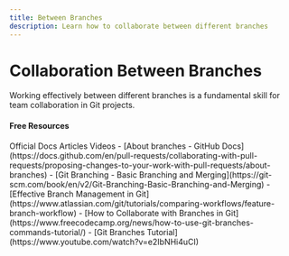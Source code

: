 ```yaml
---
title: Between Branches
description: Learn how to collaborate between different branches
---
```


# Collaboration Between Branches

Working effectively between different branches is a fundamental skill for team collaboration in Git projects.

#### Free Resources

<Tabs defaultValue="article">
<TabsList>
<TabsTrigger value="official">Official Docs</TabsTrigger>
<TabsTrigger value="article">Articles</TabsTrigger>
<TabsTrigger value="video">Videos</TabsTrigger>
</TabsList>

<TabsContent value="official">
- [About branches - GitHub Docs](https://docs.github.com/en/pull-requests/collaborating-with-pull-requests/proposing-changes-to-your-work-with-pull-requests/about-branches)
- [Git Branching - Basic Branching and Merging](https://git-scm.com/book/en/v2/Git-Branching-Basic-Branching-and-Merging)
</TabsContent>
<TabsContent value="article">
- [Effective Branch Management in Git](https://www.atlassian.com/git/tutorials/comparing-workflows/feature-branch-workflow)
- [How to Collaborate with Branches in Git](https://www.freecodecamp.org/news/how-to-use-git-branches-commands-tutorial/)
</TabsContent>
<TabsContent value="video">
- [Git Branches Tutorial](https://www.youtube.com/watch?v=e2IbNHi4uCI)
</TabsContent>
</Tabs>
